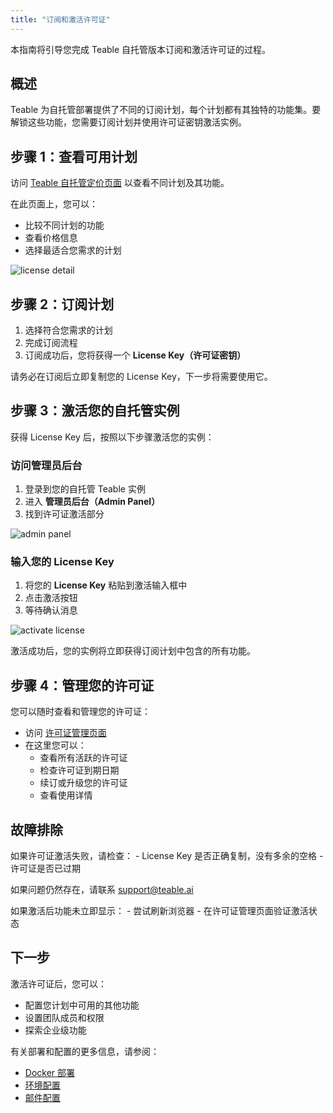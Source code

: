 ```yaml
---
title: "订阅和激活许可证"
---
```


本指南将引导您完成 Teable 自托管版本订阅和激活许可证的过程。

## 概述

Teable 为自托管部署提供了不同的订阅计划，每个计划都有其独特的功能集。要解锁这些功能，您需要订阅计划并使用许可证密钥激活实例。

## 步骤 1：查看可用计划

访问 [Teable 自托管定价页面](https://app.teable.ai/public/pricing?host=self-hosted) 以查看不同计划及其功能。

在此页面上，您可以：
- 比较不同计划的功能
- 查看价格信息
- 选择最适合您需求的计划

![license detail](/images/2025-10-14-11-20-31.png)

## 步骤 2：订阅计划

1. 选择符合您需求的计划
2. 完成订阅流程
3. 订阅成功后，您将获得一个 **License Key（许可证密钥）**

<Note>
请务必在订阅后立即复制您的 License Key，下一步将需要使用它。
</Note>

## 步骤 3：激活您的自托管实例

获得 License Key 后，按照以下步骤激活您的实例：

### 访问管理员后台

1. 登录到您的自托管 Teable 实例
2. 进入 **管理员后台（Admin Panel）**
3. 找到许可证激活部分

![admin panel](/images/2025-10-14-11-16-37.png)

### 输入您的 License Key

1. 将您的 **License Key** 粘贴到激活输入框中
2. 点击激活按钮
3. 等待确认消息

![activate license](/images/2025-10-14-11-16-31.png)

<Tip>
激活成功后，您的实例将立即获得订阅计划中包含的所有功能。
</Tip>

## 步骤 4：管理您的许可证

您可以随时查看和管理您的许可证：

- 访问 [许可证管理页面](https://app.teable.ai/setting/license)
- 在这里您可以：
  - 查看所有活跃的许可证
  - 检查许可证到期日期
  - 续订或升级您的许可证
  - 查看使用详情

## 故障排除

<Accordion title="许可证激活失败">
如果许可证激活失败，请检查：
- License Key 是否正确复制，没有多余的空格
- 许可证是否已过期

如果问题仍然存在，请联系 support@teable.ai
</Accordion>

<Accordion title="激活后功能未显示">
如果激活后功能未立即显示：
- 尝试刷新浏览器
- 在许可证管理页面验证激活状态
</Accordion>

## 下一步

激活许可证后，您可以：
- 配置您计划中可用的其他功能
- 设置团队成员和权限
- 探索企业级功能

有关部署和配置的更多信息，请参阅：
- [Docker 部署](/zh/deploy/docker)
- [环境配置](/zh/deploy/env)
- [邮件配置](/zh/deploy/email)

